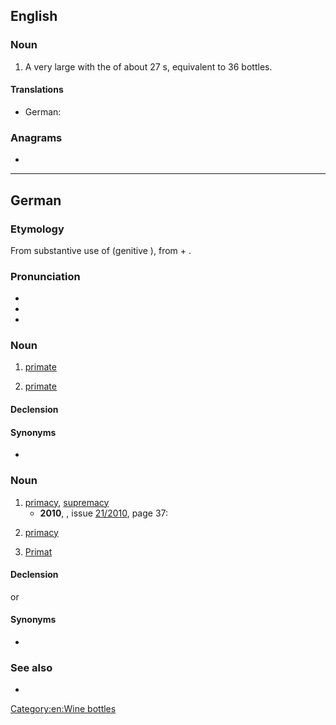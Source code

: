 {{also|primat|primát|primât}}
==English==

===Noun===
{{en-noun}}

# A very large {{l|en|champagne}} {{l|en|bottle}} with the {{l|en|capacity}} of about 27 {{l|en|liter}}s, equivalent to 36 {{l|en|standard}} bottles.

====Translations====
{{trans-top|champagne bottle}}
* German: {{t+|de|Primat}}
{{trans-mid}}
{{trans-bottom}}

===Anagrams===
* {{anagrams|en|a=aimprt|arm pit|armpit|impart}}

[[Category:en:Wine bottles]]

----

==German==

===Etymology===
From substantive use of {{bor|de|LL.|prīmās||chief; noble}} (genitive {{m|la|prīmātis}}), from {{der|de|la|prīmus|t=prime, first rank}} + {{m|la|-ās}}.

===Pronunciation===
* {{IPA|de|[pʁiˈmaːt]}}
* {{audio|de|De-Primat.ogg|Audio}}
* {{rhymes|de|aːt}}

===Noun===
{{de-noun|m|Primaten|Primaten|f=[[Primatin]] {{q|for the animal}}}}

# {{lb|de|ecclesiastical}} [[primate]]
# {{lb|de|zoology}} [[primate]]

====Declension====
{{de-decl-noun-m|en|en}}

====Synonyms====
* {{sense|ecclesiastical position}} {{l|de|Primas}}

===Noun===
{{de-noun|n|g2=m|Primats|gen2=Primates|Primate}}

# [[primacy]], [[supremacy]]
#* '''2010''', ''{{w|Der Spiegel}}'', issue [http://www.spiegel.de/spiegel/print/index-2010-21.html 21/2010], page 37:
#*: {{quote|de|Doch das Gesetz der Demokratie gilt nur zwischen den Bürgern und ihrem Staat. In der Außenpolitik gilt traditionell das '''Primat''' der Regierung.|But the law of democracy is only in force between the citizens and their state. In foreign policy the primacy of the government is traditionally in force.}}
#: {{synonyms|de|Vorrang}}
# {{lb|de|ecclesiastical}} [[primacy]]
# {{lb|de|wine}} [[#English|Primat]]

====Declension====
{{de-decl-noun-n|(e)s|e}}
or
{{de-decl-noun-m|(e)s|e}}

====Synonyms====
* {{sense|ecclesiastical station}} {{l|de|Primas}}

===See also===
* {{pedialite|lang=de}}

{{C|de|Primates|Religion}}